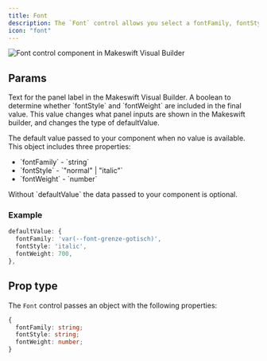 ```yaml
---
title: Font
description: The `Font` control allows you select a fontFamily, fontStyle, and fontWeight.
icon: "font"
---
```


<Frame type="glass">
  <img
    src="/images/controls/font/header.jpeg"
    alt="Font control component in Makeswift Visual Builder"
  />
</Frame>

## Params

<ParamField query="label" type="string">
  Text for the panel label in the Makeswift Visual Builder.
</ParamField>

<ParamField query="variant" type="boolean" default="true">
  A boolean to determine whether `fontStyle` and `fontWeight` are included in
  the final value. This value changes what panel inputs are shown in the
  Makeswift builder, and changes the type of defaultValue.
</ParamField>

<ParamField query="defaultValue" type="object" default="false">
  <p>The default value passed to your component when no value is available. This
  object includes three properties: </p>

<ul>
  <li>`fontFamily` - `string`</li>
  <li>`fontStyle` - `"normal" | "italic"`</li>
  <li>`fontWeight` - `number`</li>
</ul>
<p>Without `defaultValue` the data passed to your component is optional.</p>

### Example

```ts
defaultValue: {
  fontFamily: 'var(--font-grenze-gotisch)',
  fontStyle: 'italic',
  fontWeight: 700,
},
```

</ParamField>

## Prop type

The `Font` control passes an object with the following properties:

```ts
{
  fontFamily: string;
  fontStyle: string;
  fontWeight: number;
}
```
